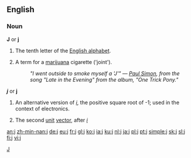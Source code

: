 {{see|J}}

==English==
[[Category:Latin letters|J]]

===Noun===
'''J''' or '''j'''

# The tenth letter of the [[Appendix:Roman script|English alphabet]].
# {{slang}} A term for a [[marijuana]] cigarette ('joint').
#: ''"I went outside to smoke myself a <i>'J'</i>" &mdash; [[w:Paul Simon (musician)|Paul Simon]], from the song "Late in the Evening" from the album, "One Trick Pony."''

'''''j''''' or '''j'''

# {{mathematics}} An alternative version of ''[[i]]'', the positive square root of -1; used in the context of electronics.
# {{mathematics}} The second [[unit]] [[vector]], after ''[[i]]''

[[an:j]]
[[zh-min-nan:j]]
[[de:j]]
[[eu:j]]
[[fr:j]]
[[gl:j]]
[[ko:j]]
[[ia:j]]
[[ku:j]]
[[nl:j]]
[[ja:j]]
[[pl:j]]
[[pt:j]]
[[simple:j]]
[[sk:j]]
[[sl:j]]
[[fi:j]]
[[vi:j]]